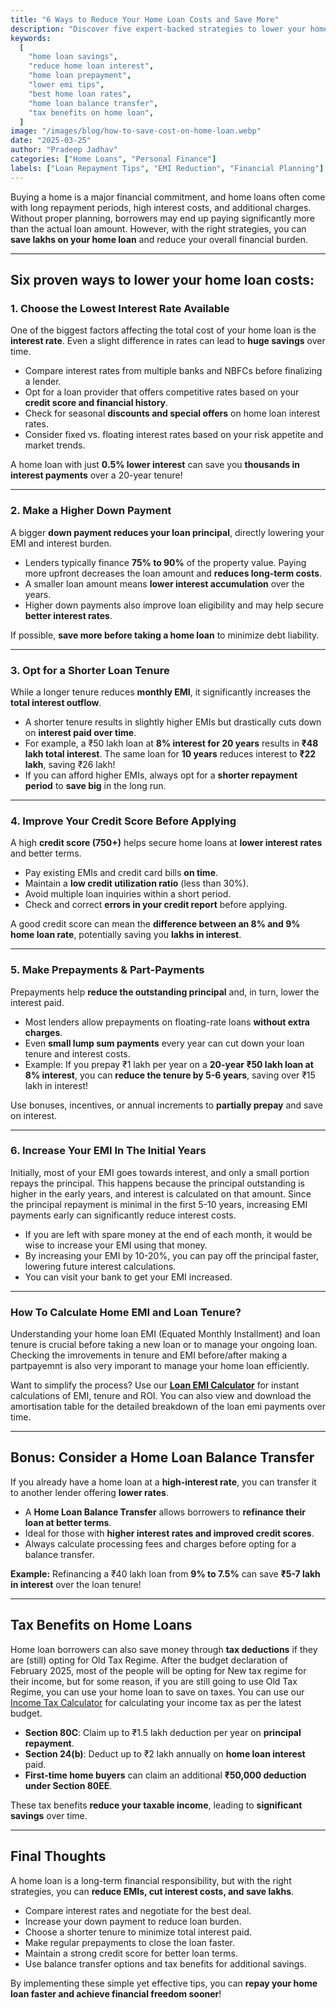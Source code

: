 ---
title: "6 Ways to Reduce Your Home Loan Costs and Save More"
description: "Discover five expert-backed strategies to lower your home loan costs, reduce EMIs, tenure, and save on interest. Learn how to choose the best loan terms, make prepayments, and leverage tax benefits for maximum savings."
keywords:
  [
    "home loan savings",
    "reduce home loan interest",
    "home loan prepayment",
    "lower emi tips",
    "best home loan rates",
    "home loan balance transfer",
    "tax benefits on home loan",
  ]
image: "/images/blog/how-to-save-cost-on-home-loan.webp"
date: "2025-03-25"
author: "Pradeep Jadhav"
categories: ["Home Loans", "Personal Finance"]
labels: ["Loan Repayment Tips", "EMI Reduction", "Financial Planning"]
---

Buying a home is a major financial commitment, and home loans often come with long repayment periods, high interest costs, and additional charges. Without proper planning, borrowers may end up paying significantly more than the actual loan amount. However, with the right strategies, you can **save lakhs on your home loan** and reduce your overall financial burden.

---

## Six proven ways to lower your home loan costs:

### **1. Choose the Lowest Interest Rate Available**

One of the biggest factors affecting the total cost of your home loan is the **interest rate**. Even a slight difference in rates can lead to **huge savings** over time.

- Compare interest rates from multiple banks and NBFCs before finalizing a lender.
- Opt for a loan provider that offers competitive rates based on your **credit score and financial history**.
- Check for seasonal **discounts and special offers** on home loan interest rates.
- Consider fixed vs. floating interest rates based on your risk appetite and market trends.

A home loan with just **0.5% lower interest** can save you **thousands in interest payments** over a 20-year tenure!

---

### **2. Make a Higher Down Payment**

A bigger **down payment reduces your loan principal**, directly lowering your EMI and interest burden.

- Lenders typically finance **75% to 90%** of the property value. Paying more upfront decreases the loan amount and **reduces long-term costs**.
- A smaller loan amount means **lower interest accumulation** over the years.
- Higher down payments also improve loan eligibility and may help secure **better interest rates**.

If possible, **save more before taking a home loan** to minimize debt liability.

---

### **3. Opt for a Shorter Loan Tenure**

While a longer tenure reduces **monthly EMI**, it significantly increases the **total interest outflow**.

- A shorter tenure results in slightly higher EMIs but drastically cuts down on **interest paid over time**.
- For example, a ₹50 lakh loan at **8% interest for 20 years** results in **₹48 lakh total interest**. The same loan for **10 years** reduces interest to **₹22 lakh**, saving ₹26 lakh!
- If you can afford higher EMIs, always opt for a **shorter repayment period** to **save big** in the long run.

---

### **4. Improve Your Credit Score Before Applying**

A high **credit score (750+)** helps secure home loans at **lower interest rates** and better terms.

- Pay existing EMIs and credit card bills **on time**.
- Maintain a **low credit utilization ratio** (less than 30%).
- Avoid multiple loan inquiries within a short period.
- Check and correct **errors in your credit report** before applying.

A good credit score can mean the **difference between an 8% and 9% home loan rate**, potentially saving you **lakhs in interest**.

---

### **5. Make Prepayments & Part-Payments**

Prepayments help **reduce the outstanding principal** and, in turn, lower the interest paid.

- Most lenders allow prepayments on floating-rate loans **without extra charges**.
- Even **small lump sum payments** every year can cut down your loan tenure and interest costs.
- Example: If you prepay ₹1 lakh per year on a **20-year ₹50 lakh loan at 8% interest**, you can **reduce the tenure by 5-6 years**, saving over ₹15 lakh in interest!

Use bonuses, incentives, or annual increments to **partially prepay** and save on interest.

---

### **6. Increase Your EMI In The Initial Years**

Initially, most of your EMI goes towards interest, and only a small portion repays the principal. This happens because the principal outstanding is higher in the early years, and interest is calculated on that amount. Since the principal repayment is minimal in the first 5-10 years, increasing EMI payments early can significantly reduce interest costs.

- If you are left with spare money at the end of each month, it would be wise to increase your EMI using that money.
- By increasing your EMI by 10-20%, you can pay off the principal faster, lowering future interest calculations.
- You can visit your bank to get your EMI increased.

---

### **How To Calculate Home EMI and Loan Tenure?**

Understanding your home loan EMI (Equated Monthly Installment) and loan tenure is crucial before taking a new loan or to manage your ongoing loan. Checking the imrovements in tenure and EMI before/after making a partpayemnt is also very imporant to manage your home loan efficiently.

Want to simplify the process? Use our **[Loan EMI Calculator](https://www.investmentcalculators.in/loan-emi-calculator)** for instant calculations of EMI, tenure and ROI. You can also view and download the amortisation table for the detailed breakdown of the loan emi payments over time.

---

## **Bonus: Consider a Home Loan Balance Transfer**

If you already have a home loan at a **high-interest rate**, you can transfer it to another lender offering **lower rates**.

- A **Home Loan Balance Transfer** allows borrowers to **refinance their loan at better terms**.
- Ideal for those with **higher interest rates and improved credit scores**.
- Always calculate processing fees and charges before opting for a balance transfer.

**Example:** Refinancing a ₹40 lakh loan from **9% to 7.5%** can save **₹5-7 lakh in interest** over the loan tenure!

---

## **Tax Benefits on Home Loans**

Home loan borrowers can also save money through **tax deductions** if they are (still) opting for Old Tax Regime. After the budget declaration of February 2025, most of the people will be opting for New tax regime for their income, but for some reason, if you are still going to use Old Tax Regime, you can use your home loan to save on taxes. You can use our [Income Tax Calculator](https://www.investmentcalculators.in/income-tax-calculator) for calculating your income tax as per the latest budget.

- **Section 80C**: Claim up to ₹1.5 lakh deduction per year on **principal repayment**.
- **Section 24(b)**: Deduct up to ₹2 lakh annually on **home loan interest** paid.
- **First-time home buyers** can claim an additional **₹50,000 deduction under Section 80EE**.

These tax benefits **reduce your taxable income**, leading to **significant savings** over time.

---

## **Final Thoughts**

A home loan is a long-term financial responsibility, but with the right strategies, you can **reduce EMIs, cut interest costs, and save lakhs**.

- Compare interest rates and negotiate for the best deal.
- Increase your down payment to reduce loan burden.
- Choose a shorter tenure to minimize total interest paid.
- Make regular prepayments to close the loan faster.
- Maintain a strong credit score for better loan terms.
- Use balance transfer options and tax benefits for additional savings.

By implementing these simple yet effective tips, you can **repay your home loan faster and achieve financial freedom sooner**!
